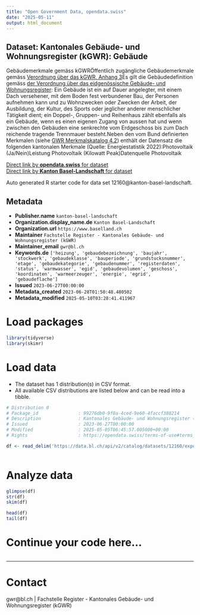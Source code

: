 ```yaml
---
title: "Open Government Data, opendata.swiss"
date: "2025-05-11"
output: html_document
---
```


## Dataset: Kantonales Gebäude- und Wohnungsregister (kGWR): Gebäude

Gebäudemerkmale gemäss kGWRÖffentlich zugängliche Gebäudemerkmale gemäss [Verordnung über das kGWR, Anhang 3](https://bl.clex.ch/frontend/annex_document_dictionaries/21431)Es gilt die Gebäudedefinition gemäss [der Verordnung über das eidgenössische Gebäude- und Wohnungsregister](https://www.fedlex.admin.ch/eli/cc/2017/376/de#art_2): Ein Gebäude ist ein auf Dauer angelegter, mit einem Dach versehener, mit dem Boden fest verbundener Bau, der Personen aufnehmen kann und zu Wohnzwecken oder Zwecken der Arbeit, der Ausbildung, der Kultur, des Sports oder jeglicher anderer menschlicher Tätigkeit dient; ein Doppel-, Gruppen- und Reihenhaus zählt ebenfalls als ein Gebäude, wenn es einen eigenen Zugang von aussen hat und wenn zwischen den Gebäuden eine senkrechte vom Erdgeschoss bis zum Dach reichende tragende Trennmauer besteht.Neben den vom Bund definierten Merkmalen (siehe [GWR Merkmalskatalog 4.2](https://www.housing-stat.ch/de/help/42.html)) enthält der Datensatz die folgenden kantonalen Merkmale (Quelle: Energiestatistik 2022):Photovoltaik (Ja/Nein)Leistung Photovoltaik (Kilowatt Peak)Datenquelle Photovoltaik

[Direct link by **opendata.swiss** for dataset](https://opendata.swiss/de/dataset/kantonales-gebaude-und-wohnungsregister-kgwr-gebaude)<br>
[Direct link by **Kanton Basel-Landschaft** for dataset](https://data.bl.ch/explore/dataset/12160/)

Auto generated R starter code for data set 12160@kanton-basel-landschaft.

## Metadata

- **Publisher.name** `kanton-basel-landschaft`
- **Organization.display_name.de** `Kanton Basel-Landschaft`
- **Organization.url** `https://www.baselland.ch`
- **Maintainer** `Fachstelle Register - Kantonales Gebäude- und Wohnungsregister (kGWR)`
- **Maintainer_email** `gwr@bl.ch`
- **Keywords.de** `['heizung', 'gebaudebezeichnung', 'baujahr', 'stockwerk', 'gebaudeklasse', 'bauperiode', 'grundstucksnummer', 'etage', 'gebaudekategorie', 'gebaudenummer', 'registerdaten', 'status', 'warmwasser', 'egid', 'gebaudevolumen', 'geschoss', 'koordinaten', 'warmeerzeuger', 'energie', 'egrid', 'gebaudeflache']`
- **Issued** `2023-06-27T00:00:00`
- **Metadata_created** `2023-06-28T01:50:48.480502`
- **Metadata_modified** `2025-05-10T03:28:41.411967`


# Load packages

```r

library(tidyverse)
library(skimr)

```

# Load data

-   The dataset has 1 distribution(s) in CSV format.
-   All available CSV distributions are listed below and can be read into a tibble.

```r

# Distribution 0
# Package_id               : 99276db0-9f0a-4ced-9e60-4faccf388214
# Description              : Kantonales Gebäude- und Wohnungsregister (kGWR): Gebäude (csv)
# Issued                   : 2023-06-27T00:00:00
# Modified                 : 2025-05-05T06:45:57.005000+00:00
# Rights                   : https://opendata.swiss/terms-of-use#terms_by

df <- read_delim('https://data.bl.ch/api/v2/catalog/datasets/12160/exports/csv?use_labels=true')



```

# Analyze data

```r

glimpse(df)
str(df)
skim(df)

head(df)
tail(df)

```

# Continue your code here...

```r

```

------------------------------------------------------------------------

# Contact

gwr@bl.ch | Fachstelle Register - Kantonales Gebäude- und Wohnungsregister (kGWR)
